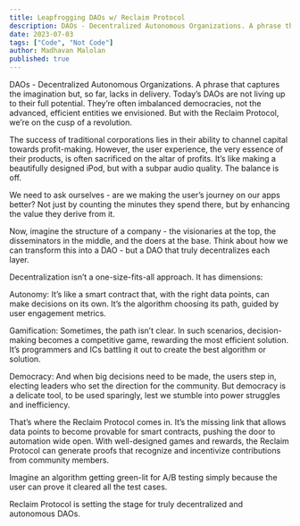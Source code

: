 ---
title: Leapfrogging DAOs w/ Reclaim Protocol
description: DAOs - Decentralized Autonomous Organizations. A phrase that captures the imagination but, so far, lacks in delivery.
date: 2023-07-03
tags: ["Code", "Not Code"]
author: Madhavan Malolan
published: true
---

DAOs - Decentralized Autonomous Organizations. A phrase that captures the imagination but, so far, lacks in delivery. Today’s DAOs are not living up to their full potential. They’re often imbalanced democracies, not the advanced, efficient entities we envisioned. But with the Reclaim Protocol, we’re on the cusp of a revolution.

The success of traditional corporations lies in their ability to channel capital towards profit-making. However, the user experience, the very essence of their products, is often sacrificed on the altar of profits. It’s like making a beautifully designed iPod, but with a subpar audio quality. The balance is off.

We need to ask ourselves - are we making the user’s journey on our apps better? Not just by counting the minutes they spend there, but by enhancing the value they derive from it.

Now, imagine the structure of a company - the visionaries at the top, the disseminators in the middle, and the doers at the base. Think about how we can transform this into a DAO - but a DAO that truly decentralizes each layer.

Decentralization isn’t a one-size-fits-all approach. It has dimensions:

Autonomy: It’s like a smart contract that, with the right data points, can make decisions on its own. It’s the algorithm choosing its path, guided by user engagement metrics.

Gamification: Sometimes, the path isn’t clear. In such scenarios, decision-making becomes a competitive game, rewarding the most efficient solution. It’s programmers and ICs battling it out to create the best algorithm or solution.

Democracy: And when big decisions need to be made, the users step in, electing leaders who set the direction for the community. But democracy is a delicate tool, to be used sparingly, lest we stumble into power struggles and inefficiency.

That’s where the Reclaim Protocol comes in. It’s the missing link that allows data points to become provable for smart contracts, pushing the door to automation wide open. With well-designed games and rewards, the Reclaim Protocol can generate proofs that recognize and incentivize contributions from community members.

Imagine an algorithm getting green-lit for A/B testing simply because the user can prove it cleared all the test cases.

Reclaim Protocol is setting the stage for truly decentralized and autonomous DAOs.
